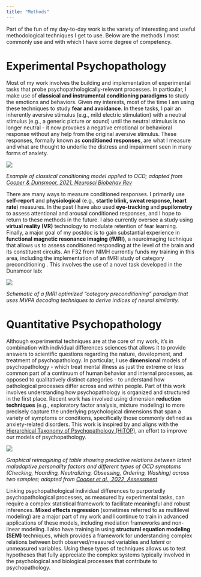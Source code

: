 ---
title: "Methods"
---

Part of the fun of my day-to-day work is the variety of interesting and useful methodological techniques I get to use. Below are the methods I most commonly use and with which I have some degree of competency.

# Experimental Psychopathology

Most of my work involves the building and implementation of experimental tasks that probe psychopathologically-relevant processes. In particular, I make use of **classical and instrumental conditioning paradigms** to study the emotions and behaviors. Given my interests, most of the time I am using these techniques to study **fear and avoidance**. In these tasks, I pair an inherently aversive stimulus (e.g., mild electric stimulation) with a neutral stimulus (e.g., a generic picture or sound) until the neutral stimulus is no longer neutral - it now provokes a negative emotional or behavioral response without any help from the original aversive stimulus. These responses, formally known as **conditioned responses**, are what I measure and what are thought to underlie the distress and impairment seen in many forms of anxiety.

![](images/ocd_conditioning_nbr.png)

*Example of classical conditioning model applied to OCD; adapted from [Cooper & Dunsmoor, 2021, Neurosci Biobehav Rev](https://www.sciencedirect.com/science/article/abs/pii/S0149763421003262)*

There are many ways to measure conditioned responses. I primarily use **self-report** and **physiological** (e.g., **startle blink, sweat response, heart rate**) measures. In the past I have also used **eye-tracking** and **pupilometry** to assess attentional and arousal conditioned responses, and I hope to return to these methods in the future. I also currently oversee a study using **virtual reality (VR)** technology to modulate retention of fear learning. Finally, a major goal of my postdoc is to gain substantial experience in **functional magnetic resonance imaging (fMRI)**, a neuroimaging technique that allows us to assess conditioned responding at the level of the brain and its constituent circuits. An F32 from NIMH currently funds my training in this area, including the implementation of an fMRI study of category preconditioning . This involves the use of a novel task developed in the Dunsmoor lab:

![](images/spoc_paradigm_cooper_f32.png)

*Schematic of a fMRI optimized "category preconditioning" paradigm that uses MVPA decoding techniques to derive indices of neural similarity.*

# Quantitative Psychopathology

Although experimental techniques are at the core of my work, it's in combination with individual differences sciences that allows it to provide answers to scientific questions regarding the nature, development, and treatment of psychopathology. In particular, I use **dimensional** models of psychopathology - which treat mental illness as just the extreme or less common part of a continuum of human behavior and internal processes, as opposed to qualitatively distinct categories - to understand how pathological processes differ across and within people. Part of this work involves understanding how psychopathology is organized and structured in the first place. Recent work has involved using dimension **reduction techniques** (e.g., exploratory factor analysis, mixture modeling) to more precisely capture the underlying psychological dimensions that span a variety of symptoms or conditions, specifically those commonly defined as anxiety-related disorders. This work is inspired by and aligns with the [Hierarchical Taxonomy of Psychopathology (HiTOP)](https://renaissance.stonybrookmedicine.edu/HITOP), an effort to improve our models of psychopathology.

![](images/ocir%20pid5%20efa%20score%20subscale%20coefs_ax.png)

*Graphical reimagining of table showing predictive relations between latent maladaptive personality factors and different types of OCD symptoms (Checking, Hoarding, Neutralizing, Obsessing, Ordering, Washing) across two samples; adapted from [Cooper et al., 2022, Assessment](https://journals.sagepub.com/doi/full/10.1177/10731911211070623)*

Linking psychopathological individual differences to purportedly psychopathological processes, as measured by experimental tasks, can require a complex statistical framework to facilitate meaningful and robust inferences. **Mixed effects regression** (sometimes referred to as multilevel modeling) are a major part of my work and I continue to train in advanced applications of these models, including mediation frameworks and non-linear modeling. I also have training in using **structural equation modeling (SEM)** techniques, which provides a framework for understanding complex relations between both observed/measured variables and *latent* or unmeasured variables. Using these types of techniques allows us to test hypotheses that fully appreciate the complex systems typically involved in the psychological and biological processes that contribute to psychopathology.

